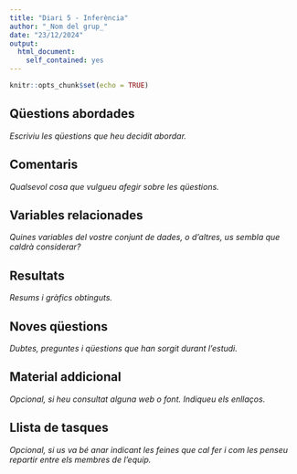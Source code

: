 ```yaml
---
title: "Diari 5 - Inferència"
author: "_Nom del grup_"
date: "23/12/2024"
output:
  html_document:
    self_contained: yes
---
```


```r
knitr::opts_chunk$set(echo = TRUE)
```

## Qüestions abordades

_Escriviu les qüestions que heu decidit abordar._


## Comentaris

_Qualsevol cosa que vulgueu afegir sobre les qüestions._


## Variables relacionades

_Quines variables del vostre conjunt de dades, o d'altres, us sembla que caldrà considerar?_

## Resultats

_Resums i gràfics obtinguts._

## Noves qüestions

_Dubtes, preguntes i qüestions que han sorgit durant l’estudi._

## Material addicional

_Opcional, si heu consultat alguna web o font. Indiqueu els enllaços._

## Llista de tasques

_Opcional, si us va bé anar indicant les feines que cal fer i com les penseu repartir entre els membres de l’equip._
